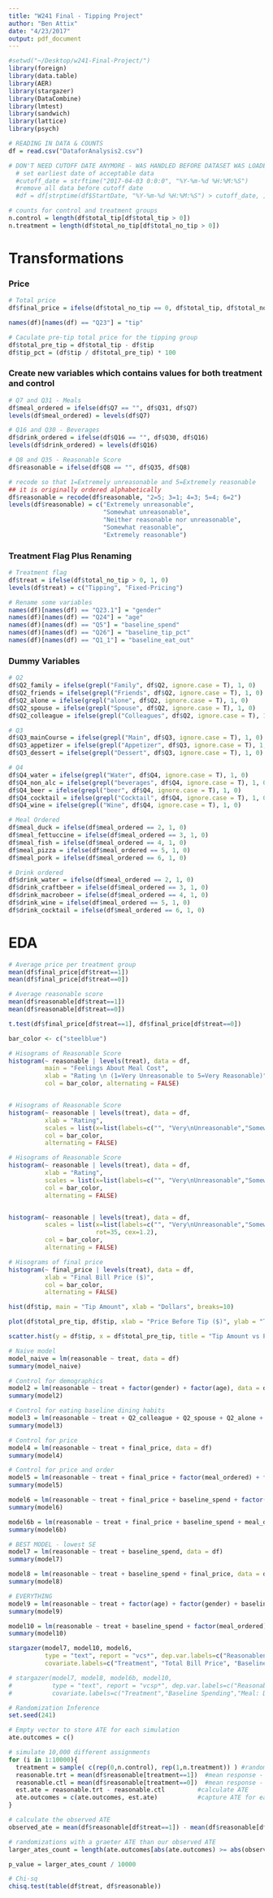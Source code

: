 ```yaml
---
title: "W241 Final - Tipping Project"
author: "Ben Attix"
date: "4/23/2017"
output: pdf_document
---
```


```r
#setwd("~/Desktop/w241-Final-Project/")
library(foreign)
library(data.table)
library(AER)
library(stargazer)
library(DataCombine)
library(lmtest)
library(sandwich)
library(lattice)
library(psych)
```

```r
# READING IN DATA & COUNTS
df = read.csv("DataforAnalysis2.csv")

# DON'T NEED CUTOFF DATE ANYMORE - WAS HANDLED BEFORE DATASET WAS LOADED
  # set earliest date of acceptable data
  #cutoff_date = strftime("2017-04-03 0:0:0", "%Y-%m-%d %H:%M:%S")
  #remove all data before cutoff date
  #df = df[strptime(df$StartDate, "%Y-%m-%d %H:%M:%S") > cutoff_date, ]

# counts for control and treatment groups
n.control = length(df$total_tip[df$total_tip > 0])
n.treatment = length(df$total_no_tip[df$total_no_tip > 0])
```
# Transformations

### Price
```r
# Total price
df$final_price = ifelse(df$total_no_tip == 0, df$total_tip, df$total_no_tip)

names(df)[names(df) == "Q23"] = "tip" 

# Caculate pre-tip total price for the tipping group
df$total_pre_tip = df$total_tip - df$tip  
df$tip_pct = (df$tip / df$total_pre_tip) * 100
```

### Create new variables which contains values for both treatment and control
```r
# Q7 and Q31 - Meals
df$meal_ordered = ifelse(df$Q7 == "", df$Q31, df$Q7)
levels(df$meal_ordered) = levels(df$Q7)

# Q16 and Q30 - Beverages
df$drink_ordered = ifelse(df$Q16 == "", df$Q30, df$Q16)
levels(df$drink_ordered) = levels(df$Q16)

# Q8 and Q35 - Reasonable Score
df$reasonable = ifelse(df$Q8 == "", df$Q35, df$Q8)

# recode so that 1=Extremely unreasonable and 5=Extremely reasonable
## it is originally ordered alphabetically
df$reasonable = recode(df$reasonable, "2=5; 3=1; 4=3; 5=4; 6=2")
levels(df$reasonable) = c("Extremely unreasonable",
                          "Somewhat unreasonable",
                          "Neither reasonable nor unreasonable",
                          "Somewhat reasonable",
                          "Extremely reasonable")
```

### Treatment Flag Plus Renaming
```r
# Treatment flag
df$treat = ifelse(df$total_no_tip > 0, 1, 0)
levels(df$treat) = c("Tipping", "Fixed-Pricing")

# Rename some variables
names(df)[names(df) == "Q23.1"] = "gender" 
names(df)[names(df) == "Q24"] = "age" 
names(df)[names(df) == "Q5"] = "baseline_spend" 
names(df)[names(df) == "Q26"] = "baseline_tip_pct"
names(df)[names(df) == "Q1_1"] = "baseline_eat_out" 
```

### Dummy Variables
```r
# Q2
df$Q2_family = ifelse(grepl("Family", df$Q2, ignore.case = T), 1, 0)
df$Q2_friends = ifelse(grepl("Friends", df$Q2, ignore.case = T), 1, 0)
df$Q2_alone = ifelse(grepl("alone", df$Q2, ignore.case = T), 1, 0)
df$Q2_spouse = ifelse(grepl("Spouse", df$Q2, ignore.case = T), 1, 0)
df$Q2_colleague = ifelse(grepl("Colleagues", df$Q2, ignore.case = T), 1, 0)

# Q3
df$Q3_mainCourse = ifelse(grepl("Main", df$Q3, ignore.case = T), 1, 0)
df$Q3_appetizer = ifelse(grepl("Appetizer", df$Q3, ignore.case = T), 1, 0)
df$Q3_dessert = ifelse(grepl("Dessert", df$Q3, ignore.case = T), 1, 0)

# Q4
df$Q4_water = ifelse(grepl("Water", df$Q4, ignore.case = T), 1, 0)
df$Q4_non_alc = ifelse(grepl("beverages", df$Q4, ignore.case = T), 1, 0)
df$Q4_beer = ifelse(grepl("beer", df$Q4, ignore.case = T), 1, 0)
df$Q4_cocktail = ifelse(grepl("Cocktail", df$Q4, ignore.case = T), 1, 0)
df$Q4_wine = ifelse(grepl("Wine", df$Q4, ignore.case = T), 1, 0)

# Meal Ordered
df$meal_duck = ifelse(df$meal_ordered == 2, 1, 0)
df$meal_fettuccine = ifelse(df$meal_ordered == 3, 1, 0)
df$meal_fish = ifelse(df$meal_ordered == 4, 1, 0)
df$meal_pizza = ifelse(df$meal_ordered == 5, 1, 0)
df$meal_pork = ifelse(df$meal_ordered == 6, 1, 0)

# Drink ordered
df$drink_water = ifelse(df$meal_ordered == 2, 1, 0)
df$drink_craftbeer = ifelse(df$meal_ordered == 3, 1, 0)
df$drink_macrobeer = ifelse(df$meal_ordered == 4, 1, 0)
df$drink_wine = ifelse(df$meal_ordered == 5, 1, 0)
df$drink_cocktail = ifelse(df$meal_ordered == 6, 1, 0)
```



# EDA
```r
# Average price per treatment group
mean(df$final_price[df$treat==1])
mean(df$final_price[df$treat==0])

# Average reasonable score
mean(df$reasonable[df$treat==1])
mean(df$reasonable[df$treat==0])

t.test(df$final_price[df$treat==1], df$final_price[df$treat==0])
```


```r
bar_color <- c("steelblue")

# Hisograms of Reasonable Score
histogram(~ reasonable | levels(treat), data = df,
          main = "Feelings About Meal Cost",
          xlab = "Rating \n (1=Very Unreasonable to 5=Very Reasonable)",
          col = bar_color, alternating = FALSE)


# Hisograms of Reasonable Score
histogram(~ reasonable | levels(treat), data = df, 
          xlab = "Rating",
          scales = list(x=list(labels=c("", "Very\nUnreasonable","Somewhat\nUnreasonable", "Neither Reasonable\nnor Unreasonable", "Somewhat\nReasonable", "Very\nReasonable")), rot=35),
          col = bar_color,
          alternating = FALSE)

# Hisograms of Reasonable Score
histogram(~ reasonable | levels(treat), data = df, 
          xlab = "Rating",
          scales = list(x=list(labels=c("", "Very\nUnreasonable","Somewhat\nUnreasonable", "Neither Reasonable\nnor Unreasonable", "Somewhat\nReasonable", "Very\nReasonable"))),
          col = bar_color,
          alternating = FALSE)


histogram(~ reasonable | levels(treat), data = df, 
          scales = list(x=list(labels=c("", "Very\nUnreasonable","Somewhat\nUnreasonable", "Neither Reasonable\nnor Unreasonable", "Somewhat\nReasonable", "Very\nReasonable")), 
                        rot=35, cex=1.2),
          col = bar_color,
          alternating = FALSE)
```

```r
# Hisograms of final price
histogram(~ final_price | levels(treat), data = df, 
          xlab = "Final Bill Price ($)",
          col = bar_color,
          alternating = FALSE)
```

```r
hist(df$tip, main = "Tip Amount", xlab = "Dollars", breaks=10)
```

```r
plot(df$total_pre_tip, df$tip, xlab = "Price Before Tip ($)", ylab = "Tip ($)")
```

```r
scatter.hist(y = df$tip, x = df$total_pre_tip, title = "Tip Amount vs Pre-Tip Meal Cost", ylab = "Tip (in $)", xlab = "Pre-Tip Meal Cost (in $)")
```


```r
# Naive model
model_naive = lm(reasonable ~ treat, data = df)
summary(model_naive)
```


```r
# Control for demographics
model2 = lm(reasonable ~ treat + factor(gender) + factor(age), data = df)
summary(model2)
```


```r
# Control for eating baseline dining habits
model3 = lm(reasonable ~ treat + Q2_colleague + Q2_spouse + Q2_alone + Q2_friends + Q2_family + Q3_dessert + Q3_appetizer + Q3_mainCourse + Q4_wine + Q4_cocktail + Q4_beer + Q4_non_alc + Q4_water + baseline_tip_pct + baseline_spend + baseline_eat_out, data = df)
summary(model3)
```


```r
# Control for price
model4 = lm(reasonable ~ treat + final_price, data = df)
summary(model4)
```

```r
# Control for price and order
model5 = lm(reasonable ~ treat + final_price + factor(meal_ordered) + factor(drink_ordered), data = df)
summary(model5)
```

```r
model6 = lm(reasonable ~ treat + final_price + baseline_spend + factor(meal_ordered), data = df)
summary(model6)

model6b = lm(reasonable ~ treat + final_price + baseline_spend + meal_duck + meal_fettuccine + meal_fish + meal_pizza + meal_pork, data = df)
summary(model6b)


```

```r
# BEST MODEL - lowest SE
model7 = lm(reasonable ~ treat + baseline_spend, data = df)
summary(model7)
```

```r
model8 = lm(reasonable ~ treat + baseline_spend + final_price, data = df)
summary(model8)
```


```r
# EVERYTHING
model9 = lm(reasonable ~ treat + factor(age) + factor(gender) + baseline_tip_pct + baseline_eat_out + baseline_spend + final_price + factor(meal_ordered) + factor(drink_ordered) + Q2_colleague + Q2_spouse + Q2_alone + Q2_friends + Q2_family + Q3_dessert + Q3_appetizer + Q3_mainCourse + Q4_wine + Q4_cocktail + Q4_beer + Q4_non_alc + Q4_water, data = df)
summary(model9)
```

```r
model10 = lm(reasonable ~ treat + baseline_spend + factor(meal_ordered), data = df)
summary(model10)
```

\pagebreak
```r
stargazer(model7, model10, model6,
          type = "text", report = "vcs*", dep.var.labels=c("Reasonableness Rating"),
          covariate.labels=c("Treatment", "Total Bill Price", "Baseline Spending", "Meal: Fettuccine", "Meal: Fish","Meal: Pizza","Meal: Pork"), align=TRUE)
```
\pagebreak
```r
# stargazer(model7, model8, model6b, model10,
#           type = "text", report = "vcsp*", dep.var.labels=c("Reasonableness Rating"),
#           covariate.labels=c("Treatment","Baseline Spending","Meal: Duck", "Meal: Fettuccine", "Meal: Fish","Meal: Pizza","Meal: Pork", "Total Bill Price"),align=TRUE)
```

```r
# Randomization Inference
set.seed(241)

# Empty vector to store ATE for each simulation
ate.outcomes = c()

# simulate 10,000 different assignments
for (i in 1:10000){
  treatment = sample( c(rep(0,n.control), rep(1,n.treatment)) ) #randomly assign treatments
  reasonable.trt = mean(df$reasonable[treatment==1])  #mean response - treatment group
  reasonable.ctl = mean(df$reasonable[treatment==0])  #mean response - control group
  est.ate = reasonable.trt - reasonable.ctl         #calculate ATE 
  ate.outcomes = c(ate.outcomes, est.ate)           #capture ATE for each simulation
}

# calculate the observed ATE
observed_ate = mean(df$reasonable[df$treat==1]) - mean(df$reasonable[df$treat==0])

# randomizations with a graeter ATE than our observed ATE
larger_ates_count = length(ate.outcomes[abs(ate.outcomes) >= abs(observed_ate)])

p_value = larger_ates_count / 10000
```


```r
# Chi-sq
chisq.test(table(df$treat, df$reasonable))
```

